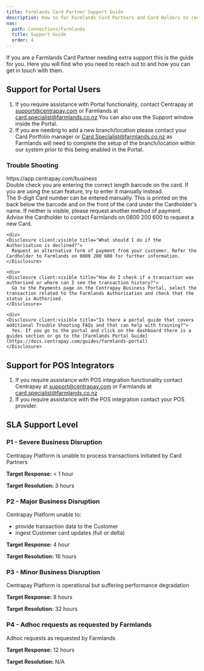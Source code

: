 ```yaml
---
title: Farmlands Card Partner Support Guide
description: How to for Farmlands Card Partners and Card Holders to request support from the relevant company and teams to get the help they need.
nav:
  path: Connections/Farmlands
  title: Support Guide
  order: 4
---
```



If you are a Farmlands Card Partner needing extra support this is the guide for you. Here you will find who you need to reach out to and how you can get in touch with them.

## Support for Portal Users

1. If you require assistance with Portal functionality, contact Centrapay at support@centrapay.com or Farmlands at card.specialist@farmlands.co.nz
You can also use the Support window inside the Portal.
2. If you are needing to add a new branch/location please contact your Card Portfolio manager or Card.Specialist@farmlands.co.nz as Farmlands will need to complete the setup of the branch/location within our system prior to this being enabled in the Portal.

### Trouble Shooting

<Faq>
  <div>
    <Disclosure client:visible title="What is the address for the portal?">
      https://app.centrapay.com/business
    </Disclosure>
  </div>

  <div>
    <Disclosure client:visible title="I am getting an invalid barcode message in the portal">
      Double check you are entering the correct length barcode on the card. If you are using the scan feature, try to enter it manually instead.
    </Disclosure>
  </div>

  <div>
    <Disclosure client:visible title="What if the barcode will not scan or is obscured?">
      The 9-digit Card number can be entered manually. This is printed on the back below the barcode and on the front of the card under the Cardholder's name. If neither is visible, please request another method of payment. Advise the Cardholder to contact Farmlands on 0800 200 600 to request a new Card.
    </Disclosure>
  </div>

    <div>
    <Disclosure client:visible title="What should I do if the Authorisation is declined?">
      Request an alternative form of payment from your customer. Refer the Cardholder to Farmlands on 0800 200 600 for further information.
    </Disclosure>
  </div>

    <div>
    <Disclosure client:visible title="How do I check if a transaction was authorised or where can I see the transaction history?">
      Go to the Payments page on the Centrapay Business Portal, select the transaction related to the Farmlands Authorisation and check that the status is Authorised.
    </Disclosure>
  </div>

    <div>
    <Disclosure client:visible title="Is there a portal guide that covers additional Trouble Shooting FAQs and that can help with training?">
      Yes. If you go to the portal and click on the dashboard there is a guides section or go to the [Farmlands Portal Guide](https://docs.centrapay.com/guides/farmlands-portal)
    </Disclosure>
  </div>
</Faq>

## Support for POS Integrators

1. If you require assistance with POS integration functionality contact Centrapay at support@centrapay.com or Farmlands at card.specialist@farmlands.co.nz
2. If you require assistance with the POS integration contact your POS provider.

## SLA Support Level

### P1 - Severe Business Disruption

Centrapay Platform is unable to process transactions initiated by Card Partners

**Target Response:** < 1 hour

**Target Resolution:** 3 hours

### P2 - Major Business Disruption

Centrapay Platform unable to:

- provide transaction data to the Customer
- ingest Customer card updates (full or delta)

**Target Response:** 4 hour

**Target Resolution:** 16 hours

### P3 - Minor Business Disruption

Centrapay Platform is operational but suffering performance degradation

**Target Response:** 8 hours

**Target Resolution:** 32 hours

### P4 - Adhoc requests as requested by Farmlands

Adhoc requests as requested by Farmlands

**Target Response:** 12 hours

**Target Resolution:** N/A
